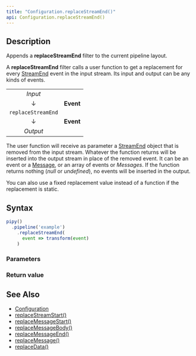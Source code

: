 ```yaml
---
title: "Configuration.replaceStreamEnd()"
api: Configuration.replaceStreamEnd()
---
```


## Description

Appends a **replaceStreamEnd** filter to the current pipeline layout.

A **replaceStreamEnd** filter calls a user function to get a replacement for every [StreamEnd](/reference/api/StreamEnd) event in the input stream. Its input and output can be any kinds of events.

|                    |           |
|:------------------:|:---------:|
| _Input_            |           |
| ↓                  | **Event** |
| `replaceStreamEnd` |           |
| ↓                  | **Event** |
| _Output_           |           |

The user function will receive as parameter a [StreamEnd](/reference/api/StreamEnd) object that is removed from the input stream. Whatever the function returns will be inserted into the output stream in place of the removed event. It can be an event or a [Message](/reference/api/Message), or an array of events or _Messages_. If the function returns nothing (_null_ or _undefined_), no events will be inserted in the output.

You can also use a fixed replacement value instead of a function if the replacement is static.

## Syntax

``` js
pipy()
  .pipeline('example')
    .replaceStreamEnd(
      event => transform(event)
    )
```

### Parameters

<Parameters/>

### Return value

<ReturnValue/>

## See Also

* [Configuration](/reference/api/Configuration)
* [replaceStreamStart()](/reference/api/Configuration/replaceStreamStart)
* [replaceMessageStart()](/reference/api/Configuration/replaceMessageStart)
* [replaceMessageBody()](/reference/api/Configuration/replaceMessageBody)
* [replaceMessageEnd()](/reference/api/Configuration/replaceMessageEnd)
* [replaceMessage()](/reference/api/Configuration/replaceMessage)
* [replaceData()](/reference/api/Configuration/replaceData)
